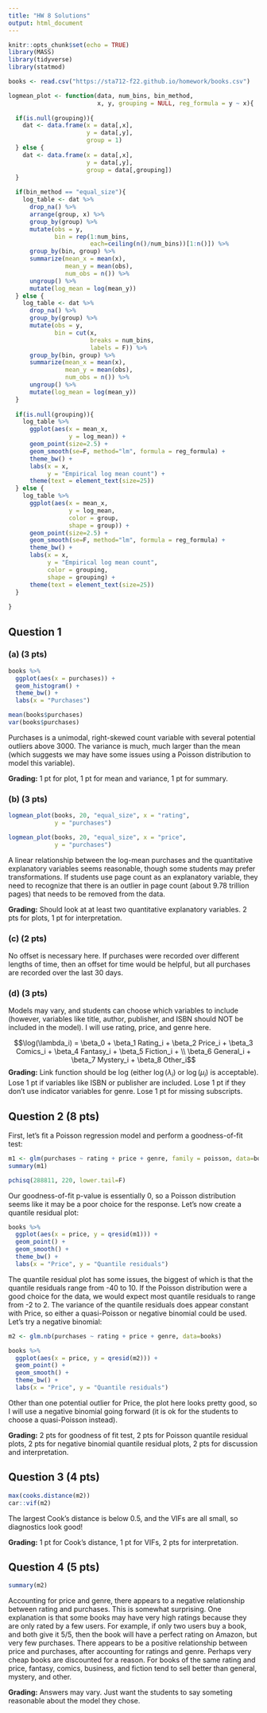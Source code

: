 ```yaml
---
title: "HW 8 Solutions"
output: html_document
---
```


```r
knitr::opts_chunk$set(echo = TRUE)
library(MASS)
library(tidyverse)
library(statmod)

books <- read.csv("https://sta712-f22.github.io/homework/books.csv")

logmean_plot <- function(data, num_bins, bin_method,
                         x, y, grouping = NULL, reg_formula = y ~ x){
  
  if(is.null(grouping)){
    dat <- data.frame(x = data[,x], 
                      y = data[,y],
                      group = 1)
  } else {
    dat <- data.frame(x = data[,x], 
                      y = data[,y],
                      group = data[,grouping])
  }
  
  if(bin_method == "equal_size"){
    log_table <- dat %>%
      drop_na() %>%
      arrange(group, x) %>%
      group_by(group) %>%
      mutate(obs = y,
             bin = rep(1:num_bins,
                       each=ceiling(n()/num_bins))[1:n()]) %>%
      group_by(bin, group) %>%
      summarize(mean_x = mean(x),
                mean_y = mean(obs),
                num_obs = n()) %>%
      ungroup() %>%
      mutate(log_mean = log(mean_y))
  } else {
    log_table <- dat %>%
      drop_na() %>%
      group_by(group) %>%
      mutate(obs = y,
             bin = cut(x, 
                       breaks = num_bins,
                       labels = F)) %>%
      group_by(bin, group) %>%
      summarize(mean_x = mean(x),
                mean_y = mean(obs),
                num_obs = n()) %>%
      ungroup() %>%
      mutate(log_mean = log(mean_y))
  }
  
  if(is.null(grouping)){
    log_table %>%
      ggplot(aes(x = mean_x,
                 y = log_mean)) +
      geom_point(size=2.5) +
      geom_smooth(se=F, method="lm", formula = reg_formula) +
      theme_bw() +
      labs(x = x,
           y = "Empirical log mean count") +
      theme(text = element_text(size=25))
  } else {
    log_table %>%
      ggplot(aes(x = mean_x,
                 y = log_mean,
                 color = group,
                 shape = group)) +
      geom_point(size=2.5) +
      geom_smooth(se=F, method="lm", formula = reg_formula) +
      theme_bw() +
      labs(x = x,
           y = "Empirical log mean count",
           color = grouping,
           shape = grouping) +
      theme(text = element_text(size=25))
  }
  
}
```

## Question 1

### (a) (3 pts)

```r
books %>%
  ggplot(aes(x = purchases)) +
  geom_histogram() +
  theme_bw() +
  labs(x = "Purchases")

mean(books$purchases)
var(books$purchases)
```

Purchases is a unimodal, right-skewed count variable with several potential outliers above 3000. The variance is much, much larger than the mean (which suggests we may have some issues using a Poisson distribution to model this variable).

**Grading:** 1 pt for plot, 1 pt for mean and variance, 1 pt for summary.

### (b) (3 pts)

```r
logmean_plot(books, 20, "equal_size", x = "rating",
             y = "purchases")

logmean_plot(books, 20, "equal_size", x = "price",
             y = "purchases")
```

A linear relationship between the log-mean purchases and the quantitative explanatory variables seems reasonable, though some students may prefer transformations. If students use page count as an explanatory variable, they need to recognize that there is an outlier in page count (about 9.78 trillion pages) that needs to be removed from the data.

**Grading:** Should look at at least two quantitative explanatory variables. 2 pts for plots, 1 pt for interpretation.

### (c) (2 pts)

No offset is necessary here. If purchases were recorded over different lengths of time, then an offset for time would be helpful, but all purchases are recorded over the last 30 days.

### (d) (3 pts)

Models may vary, and students can choose which variables to include (however, variables like title, author, publisher, and ISBN should NOT be included in the model). I will use rating, price, and genre here.

$$\log(\lambda_i) = \beta_0 + \beta_1 Rating_i + \beta_2 Price_i + \beta_3 Comics_i + \beta_4 Fantasy_i + \beta_5 Fiction_i + \\ \beta_6 General_i + \beta_7 Mystery_i + \beta_8 Other_i$$
**Grading:** Link function should be log (either $\log(\lambda_i)$ or $\log(\mu_i)$ is acceptable). Lose 1 pt if variables like ISBN or publisher are included. Lose 1 pt if they don't use indicator variables for genre. Lose 1 pt for missing subscripts.


## Question 2 (8 pts)

First, let's fit a Poisson regression model and perform a goodness-of-fit test:

```r
m1 <- glm(purchases ~ rating + price + genre, family = poisson, data=books)
summary(m1)

pchisq(288811, 220, lower.tail=F)
```

Our goodness-of-fit p-value is essentially 0, so a Poisson distribution seems like it may be a poor choice for the response. Let's now create a quantile residual plot:

```r
books %>%
  ggplot(aes(x = price, y = qresid(m1))) +
  geom_point() +
  geom_smooth() +
  theme_bw() +
  labs(x = "Price", y = "Quantile residuals")
```

The quantile residual plot has some issues, the biggest of which is that the quantile residuals range from -40 to 10. If the Poisson distribution were a good choice for the data, we would expect most quantile residuals to range from -2 to 2. The variance of the quantile residuals does appear constant with Price, so either a quasi-Poisson or negative binomial could be used. Let's try a negative binomial:

```r
m2 <- glm.nb(purchases ~ rating + price + genre, data=books)

books %>%
  ggplot(aes(x = price, y = qresid(m2))) +
  geom_point() +
  geom_smooth() +
  theme_bw() +
  labs(x = "Price", y = "Quantile residuals")
```

Other than one potential outlier for Price, the plot here looks pretty good, so I will use a negative binomial going forward (it is ok for the students to choose a quasi-Poisson instead).

**Grading:** 2 pts for goodness of fit test, 2 pts for Poisson quantile residual plots, 2 pts for negative binomial quantile residual plots, 2 pts for discussion and interpretation.

## Question 3 (4 pts)

```r
max(cooks.distance(m2))
car::vif(m2)
```

The largest Cook's distance is below 0.5, and the VIFs are all small, so diagnostics look good!

**Grading:** 1 pt for Cook's distance, 1 pt for VIFs, 2 pts for interpretation.

## Question 4 (5 pts)

```r
summary(m2)
```

Accounting for price and genre, there appears to a negative relationship between rating and purchases. This is somewhat surprising. One explanation is that some books may have very high ratings because they are only rated by a few users. For example, if only two users buy a book, and both give it 5/5, then the book will have a perfect rating on Amazon, but very few purchases. There appears to be a positive relationship between price and purchases, after accounting for ratings and genre. Perhaps very cheap books are discounted for a reason. For books of the same rating and price, fantasy, comics, business, and fiction tend to sell better than general, mystery, and other.

**Grading:** Answers may vary. Just want the students to say someting reasonable about the model they chose.